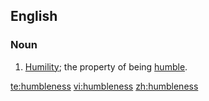 ==English==

===Noun===
{{en-noun|-}}

# [[humility|Humility]]; the property of being [[humble]].

[[te:humbleness]]
[[vi:humbleness]]
[[zh:humbleness]]